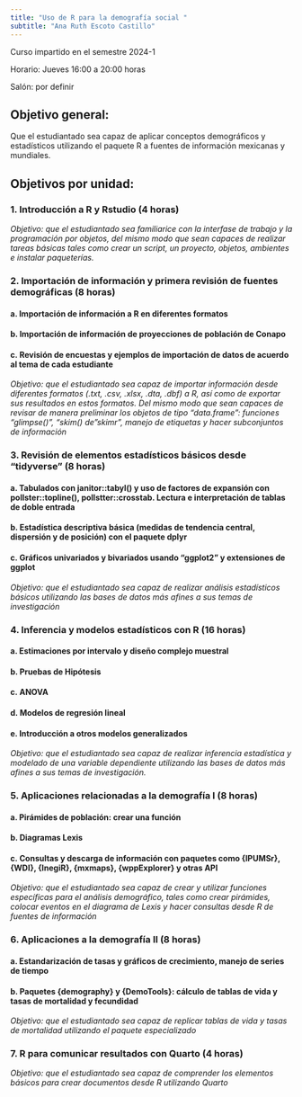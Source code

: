 ```yaml
---
title: "Uso de R para la demografía social "
subtitle: "Ana Ruth Escoto Castillo"
---
```


Curso impartido en el semestre 2024-1

Horario: Jueves 16:00 a 20:00 horas

Salón: por definir

## Objetivo general:

Que el estudiantado sea capaz de aplicar conceptos demográficos y estadísticos utilizando el paquete R a fuentes de información mexicanas y mundiales.

## Objetivos por unidad:

### 1. Introducción a R y Rstudio (4 horas)

*Objetivo: que el estudiantado sea familiarice con la interfase de trabajo y la programación por objetos, del mismo modo que sean capaces de realizar tareas básicas tales como crear un script, un proyecto, objetos, ambientes e instalar paqueterías.*

### 2. Importación de información y primera revisión de fuentes demográficas (8 horas)

#### a. Importación de información a R en diferentes formatos

#### b. Importación de información de proyecciones de población de Conapo

#### c. Revisión de encuestas y ejemplos de importación de datos de acuerdo al tema de cada estudiante

*Objetivo: que el estudiantado sea capaz de importar información desde diferentes formatos (.txt, .csv, .xlsx, .dta, .dbf) a R, así como de exportar sus resultados en estos formatos. Del mismo modo que sean capaces de revisar de manera preliminar los objetos de tipo "data.frame": funciones "glimpse()", "skim() de "skimr", manejo de etiquetas y hacer subconjuntos de información*

### 3. Revisión de elementos estadísticos básicos desde "tidyverse" (8 horas)

#### a. Tabulados con janitor::tabyl() y uso de factores de expansión con pollster::topline(), pollstter::crosstab. Lectura e interpretación de tablas de doble entrada

#### b. Estadística descriptiva básica (medidas de tendencia central, dispersión y de posición) con el paquete dplyr

#### c. Gráficos univariados y bivariados usando "ggplot2" y extensiones de ggplot

*Objetivo: que el estudiantado sea capaz de realizar análisis estadísticos básicos utilizando las bases de datos más afines a sus temas de investigación*

### 4. Inferencia y modelos estadísticos con R (16 horas)

#### a. Estimaciones por intervalo y diseño complejo muestral

#### b. Pruebas de Hipótesis

#### c. ANOVA

#### d. Modelos de regresión lineal

#### e. Introducción a otros modelos generalizados

*Objetivo: que el estudiantado sea capaz de realizar inferencia estadística y modelado de una variable dependiente utilizando las bases de datos más afines a sus temas de investigación.*

### 5. Aplicaciones relacionadas a la demografía I (8 horas)

#### a. Pirámides de población: crear una función

#### b. Diagramas Lexis

#### c. Consultas y descarga de información con paquetes como {IPUMSr}, {WDI}, {InegiR}, {mxmaps}, {wppExplorer} y otras API

*Objetivo: que el estudiantado sea capaz de crear y utilizar funciones específicas para el análisis demográfico, tales como crear pirámides, colocar eventos en el diagrama de Lexis y hacer consultas desde R de fuentes de información*

### 6. Aplicaciones a la demografía II (8 horas)

#### a. Estandarización de tasas y gráficos de crecimiento, manejo de series de tiempo

#### b. Paquetes {demography} y {DemoTools}: cálculo de tablas de vida y tasas de mortalidad y fecundidad

*Objetivo: que el estudiantado sea capaz de replicar tablas de vida y tasas de mortalidad utilizando el paquete especializado*

### 7. R para comunicar resultados con Quarto (4 horas)

*Objetivo: que el estudiantado sea capaz de comprender los elementos básicos para crear documentos desde R utilizando Quarto*
